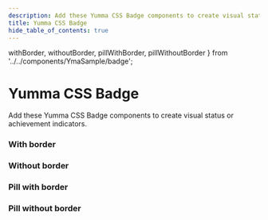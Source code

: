 ```yaml
---
description: Add these Yumma CSS Badge components to create visual status or achievement indicators.
title: Yumma CSS Badge
hide_table_of_contents: true
---
```


  withBorder,
  withoutBorder,
  pillWithBorder,
  pillWithoutBorder
} from '../../components/YmaSample/badge';

# Yumma CSS Badge

Add these Yumma CSS Badge components to create visual status or achievement indicators.

### With border

<YmaPreview
  codeData = {withBorder}
  useCenter
  usePadding
  useHeight='55px'
  useTabs
  useVersion='release'
/>

### Without border

<YmaPreview
  codeData = {withoutBorder}
  useCenter
  usePadding
  useHeight='55px'
  useTabs
  useVersion='release'
/>

### Pill with border

<YmaPreview
  codeData = {pillWithBorder}
  useCenter
  usePadding
  useHeight='55px'
  useTabs
  useVersion='release'
/>

### Pill without border

<YmaPreview
  codeData = {pillWithoutBorder}
  useCenter
  usePadding
  useHeight='55px'
  useTabs
  useVersion='release'
/>